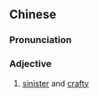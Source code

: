 ==Chinese==
{{zh-forms|s=险诈}}

===Pronunciation===
{{zh-pron
|m=xiǎnzhà
|c=him2 zaa3
|mn=qz,tw,xm:hiám-chà/zz:hiám-chèe
|cat=a
}}

===Adjective===
{{zh-adj}}

# [[sinister]] and [[crafty]]